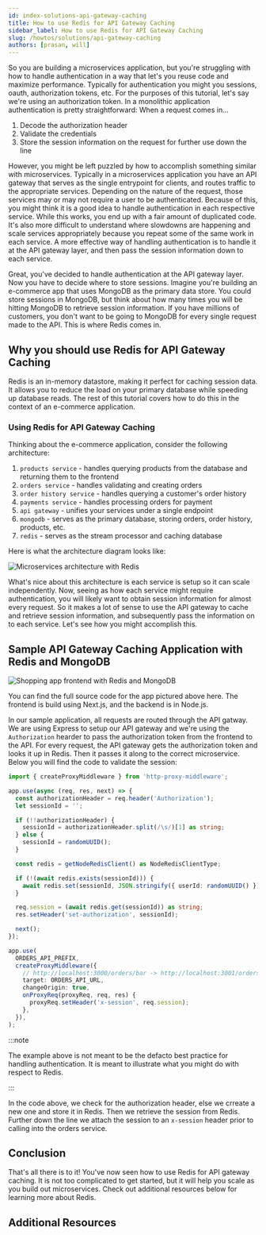 ```yaml
---
id: index-solutions-api-gateway-caching
title: How to use Redis for API Gateway Caching
sidebar_label: How to use Redis for API Gateway Caching
slug: /howtos/solutions/api-gateway-caching
authors: [prasan, will]
---
```



<Authors frontMatter={frontMatter} />

<!-- TODO: Link to github repo -->

So you are building a microservices application, but you're struggling with how to handle authentication in a way that let's you reuse code and maximize performance. Typically for authentication you might you sessions, oauth, authorization tokens, etc. For the purposes of this tutorial, let's say we're using an authorization token. In a monolithic application authentication is pretty straightforward:
When a request comes in...

1. Decode the authorization header
1. Validate the credentials
1. Store the session information on the request for further use down the line

However, you might be left puzzled by how to accomplish something similar with microservices. Typically in a microservices application you have an API gateway that serves as the single entrypoint for clients, and routes traffic to the appropriate services. Depending on the nature of the request, those services may or may not require a user to be authenticated. Because of this, you might think it is a good idea to handle authentication in each respective service. While this works, you end up with a fair amount of duplicated code. It's also more difficult to understand where slowdowns are happening and scale services appropriately because you repeat some of the same work in each service. A more effective way of handling authentication is to handle it at the API gateway layer, and then pass the session information down to each service.

Great, you've decided to handle authentication at the API gateway layer. Now you have to decide where to store sessions. Imagine you're building an e-commerce app that uses MongoDB as the primary data store. You could store sessions in MongoDB, but think about how many times you will be hitting MongoDB to retrieve session information. If you have millions of customers, you don't want to be going to MongoDB for every single request made to the API. This is where Redis comes in.

## Why you should use Redis for API Gateway Caching

Redis is an in-memory datastore, making it perfect for caching session data. It allows you to reduce the load on your primary database while speeding up database reads. The rest of this tutorial covers how to do this in the context of an e-commerce application.

### Using Redis for API Gateway Caching

Thinking about the e-commerce application, consider the following architecture:

1. `products service` - handles querying products from the database and returning them to the frontend
1. `orders service` - handles validating and creating orders
1. `order history service` - handles querying a customer's order history
1. `payments service` - handles processing orders for payment
1. `api gateway` - unifies your services under a single endpoint
1. `mongodb` - serves as the primary database, storing orders, order history, products, etc.
1. `redis` - serves as the stream processor and caching database

Here is what the architecture diagram looks like:

![Microservices architecture with Redis](images/microservices-architecture-with-redis.png)

What's nice about this architecture is each service is setup so it can scale independently. Now, seeing as how each service might require authentication, you will likely want to obtain session information for almost every request. So it makes a lot of sense to use the API gateway to cache and retrieve session information, and subsequently pass the information on to each service. Let's see how you might accomplish this.

## Sample API Gateway Caching Application with Redis and MongoDB

![Shopping app frontend with Redis and MongoDB](images/frontend-caching-app-with-redis-and-mongodb.png)

<!-- TODO: Link to github repo -->

You can find the full source code for the app pictured above here. The frontend is build using Next.js, and the backend is in Node.js.

In our sample application, all requests are routed through the API gatway. We are using Express to setup our API gateway and we're using the `Authorization` hearder to pass the authorization token from the frontend to the API. For every request, the API gateway gets the authorization token and looks it up in Redis. Then it passes it along to the correct microservice. Below you will find the code to validate the session:

```typescript
import { createProxyMiddleware } from 'http-proxy-middleware';

app.use(async (req, res, next) => {
  const authorizationHeader = req.header('Authorization');
  let sessionId = '';

  if (!!authorizationHeader) {
    sessionId = authorizationHeader.split(/\s/)[1] as string;
  } else {
    sessionId = randomUUID();
  }

  const redis = getNodeRedisClient() as NodeRedisClientType;

  if (!(await redis.exists(sessionId))) {
    await redis.set(sessionId, JSON.stringify({ userId: randomUUID() }));
  }

  req.session = (await redis.get(sessionId)) as string;
  res.setHeader('set-authorization', sessionId);

  next();
});

app.use(
  ORDERS_API_PREFIX,
  createProxyMiddleware({
    // http://localhost:3000/orders/bar -> http://localhost:3001/orders/bar
    target: ORDERS_API_URL,
    changeOrigin: true,
    onProxyReq(proxyReq, req, res) {
      proxyReq.setHeader('x-session', req.session);
    },
  }),
);
```

:::note

The example above is not meant to be the defacto best practice for handling authentication. It is meant to illustrate what you might do with respect to Redis.

:::

In the code above, we check for the authorization header, else we crreate a new one and store it in Redis. Then we retrieve the session from Redis. Further down the line we attach the session to an `x-session` header prior to calling into the orders service.

## Conclusion

That's all there is to it! You've now seen how to use Redis for API gateway caching. It is not too complicated to get started, but it will help you scale as you build out microservices. Check out additional resources below for learning more about Redis.

## Additional Resources

<!-- TODO: Add links to other solutions tutorials here -->
